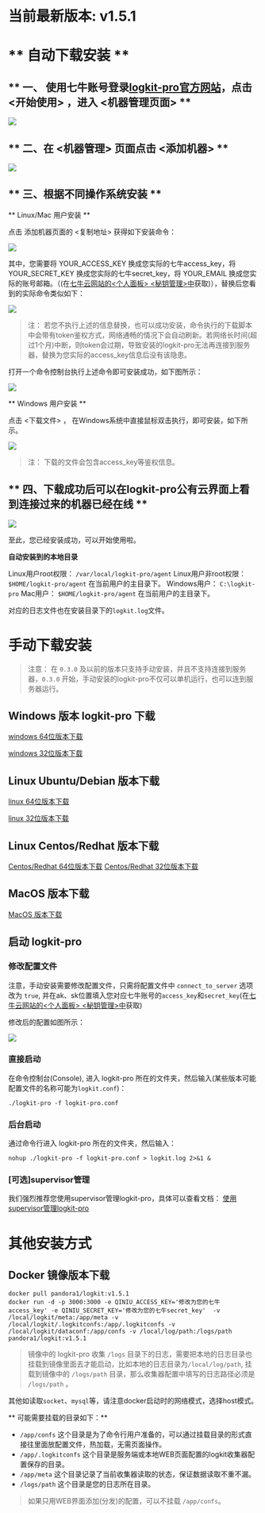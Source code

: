 # **当前最新版本: v1.5.1**

# ** 自动下载安装 **

## ** 一、 使用七牛账号登录[logkit-pro官方网站](https://logkit-pro.qiniu.com/)，点击 <开始使用> ，进入 <机器管理页面> **

![](https://dn-odum9helk.qbox.me/FrrAHnqEFpuVFzH68jE5lS--jnVn)

## ** 二、在 <机器管理> 页面点击 <添加机器> **

![](https://dn-odum9helk.qbox.me/FiwJMFP59iuVpD7qu1GalnVqU51k)

## ** 三、根据不同操作系统安装 **

** Linux/Mac 用户安装 **


点击 添加机器页面的 <复制地址> 获得如下安装命令：

![](https://dn-odum9helk.qbox.me/Fhap8xQLYpgwf-vqrTPBPhBevr4r)

其中，您需要将 YOUR_ACCESS_KEY 换成您实际的七牛access_key，将 YOUR_SECRET_KEY 换成您实际的七牛secret_key，将 YOUR_EMAIL 换成您实际的账号邮箱。（(在[七牛云网站的<个人面板> <秘钥管理>中](https://portal.qiniu.com/user/key)获取)），替换后您看到的实际命令类似如下：

![](https://dn-odum9helk.qbox.me/FizSskBciDzioN3JZWU4qSJVyJcN)

> 注： 若您不执行上述的信息替换，也可以成功安装，命令执行的下载脚本中会带有token鉴权方式，网络通畅的情况下会自动刷新。若网络长时间(超过1个月)中断，则token会过期，导致安装的logkit-pro无法再连接到服务器，替换为您实际的access_key信息后没有该隐患。

打开一个命令控制台执行上述命令即可安装成功，如下图所示：

![](https://dn-odum9helk.qbox.me/Fq6E06D8ytaMDDaCQIDz1j9btiSS)

** Windows 用户安装 **

点击 <下载文件> ， 在Windows系统中直接鼠标双击执行，即可安装，如下所示。

![](https://dn-odum9helk.qbox.me/FjcQkfTqjvHBtdxHUG0hlt0fNk3-)

> 注： 下载的文件会包含access_key等鉴权信息。

## ** 四、下载成功后可以在logkit-pro公有云界面上看到连接过来的机器已经在线 **

![](https://dn-odum9helk.qbox.me/FmY7RSVu2MzEkbgWcPTZjiIVwdID)

至此，您已经安装成功，可以开始使用啦。

**自动安装到的本地目录**

Linux用户root权限： `/var/local/logkit-pro/agent`
Linux用户非root权限： `$HOME/logkit-pro/agent` 在当前用户的主目录下。
Windows用户： `C:\logkit-pro`
Mac用户： `$HOME/logkit-pro/agent` 在当前用户的主目录下。

对应的日志文件也在安装目录下的`logkit.log`文件。


# **手动下载安装**

> 注意： 在 `0.3.0` 及以前的版本只支持手动安装，并且不支持连接到服务器，`0.3.0` 开始，手动安装的logkit-pro不仅可以单机运行，也可以连到服务器运行。

## **Windows 版本 logkit-pro 下载**

[windows 64位版本下载](https://pandora-dl.qiniu.com/logkit-pro-local_windows64_v1.5.1.zip)

[windows 32位版本下载](https://pandora-dl.qiniu.com/logkit-pro-local_windows32_v1.5.1.zip)


## **Linux Ubuntu/Debian 版本下载**

[linux 64位版本下载](https://pandora-dl.qiniu.com/logkit-pro-local_linux64_v1.5.1.tar.gz)

[linux 32位版本下载](https://pandora-dl.qiniu.com/logkit-pro-local_linux32_v1.5.1.tar.gz)


## **Linux Centos/Redhat 版本下载**

[Centos/Redhat 64位版本下载](https://pandora-dl.qiniu.com/logkit-pro-local_centos64_v1.5.1.tar.gz)
[Centos/Redhat 32位版本下载](https://pandora-dl.qiniu.com/logkit-pro-local_centos32_v1.5.1.tar.gz)



## **MacOS 版本下载**

[MacOS 版本下载](https://pandora-dl.qiniu.com/logkit-pro-local_mac_v1.5.1.tar.gz)



## **启动 logkit-pro**

### **修改配置文件**

注意，手动安装需要修改配置文件，只需将配置文件中 `connect_to_server` 选项改为 `true`, 并在ak、sk位置填入您对应七牛账号的`access_key`和`secret_key`(在[七牛云网站的<个人面板> <秘钥管理>中](https://portal.qiniu.com/user/key)获取)

修改后的配置如图所示：

![](https://dn-odum9helk.qbox.me/FtNMmelnL1ymdq59kpgMe5T3ZPM-)

### **直接启动**

在命令控制台(Console), 进入 logkit-pro 所在的文件夹，然后输入(某些版本可能配置文件的名称可能为`logkit.conf`)：

```
./logkit-pro -f logkit-pro.conf
```

### **后台启动**

通过命令行进入 logkit-pro 所在的文件夹，然后输入：

```
nohup ./logkit-pro -f logkit-pro.conf > logkit.log 2>&1 &
```

### **[可选]supervisor管理**

我们强烈推荐您使用supervisor管理logkit-pro，具体可以查看文档： [使用supervisor管理logkit-pro](/insight/tools/4970/optional-use-the-supervisor-management-logkit-pro)



# **其他安装方式**
## **Docker 镜像版本下载**

```
docker pull pandora1/logkit:v1.5.1
docker run -d -p 3000:3000 -e QINIU_ACCESS_KEY='修改为您的七牛access_key' -e QINIU_SECRET_KEY='修改为您的七牛secret_key'  -v /local/logkit/meta:/app/meta -v /local/logkit/.logkitconfs:/app/.logkitconfs -v /local/logkit/dataconf:/app/confs -v /local/log/path:/logs/path pandora1/logkit:v1.5.1
```

> 镜像中的 logkit-pro 收集 `/logs` 目录下的日志，需要把本地的日志目录也挂载到镜像里面去才能启动，比如本地的日志目录为`/local/log/path`, 挂载到镜像中的 `/logs/path` 目录，那么收集器配置中填写的日志路径必须是 `/logs/path` 。

其他如读取`socket`、`mysql`等，请注意docker启动时的网络模式，选择host模式。

** 可能需要挂载的目录如下：**

* `/app/confs` 这个目录是为了命令行用户准备的，可以通过挂载目录的形式直接往里面放配置文件，热加载，无需页面操作。
* `/app/.logkitconfs` 这个目录是服务端或本地WEB页面配置的logkit收集器配置保存的目录。
* `/app/meta` 这个目录记录了当前收集器读取的状态，保证数据读取不重不漏。
* `/logs/path` 这个目录是您的日志所在目录。

> 如果只用WEB界面添加(分发)的配置，可以不挂载 `/app/confs`。

